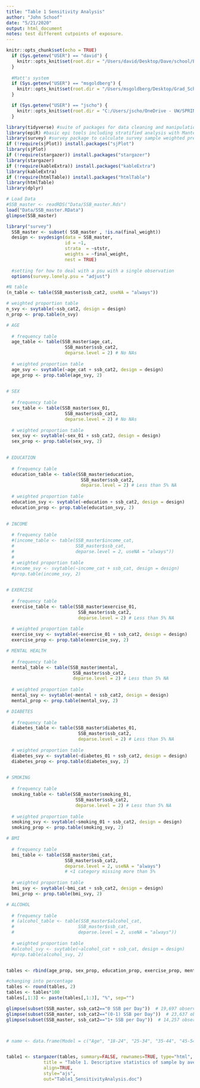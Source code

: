 ```yaml
---
title: "Table 1 Sensitivity Analysis"
author: "John Schoof"
date: "5/21/2020"
output: html_document
notes: test different cutpoints of exposure.
---
```


```r
knitr::opts_chunk$set(echo = TRUE)
  if (Sys.getenv("USER") == "david") {
    knitr::opts_knit$set(root.dir = "/Users/david/Desktop/Dave/school/Epi 514/Final Project/Analysis/")
  }
  
  #Matt's system
  if (Sys.getenv("USER") == "msgoldberg") {
    knitr::opts_knit$set(root.dir = "/Users/msgoldberg/Desktop/Grad_School/Year_1/Q3/EPI514/SSB_Paper/")
  }

  if (Sys.getenv("USER") == "jscho") {
    knitr::opts_knit$set(root.dir = "C:/Users/jscho/OneDrive - UW/SPRING 2020-LAPTOP-7K6NFTGB/EPI 514/")
  }


```




```r

library(tidyverse) #suite of packages for data cleaning and manipulation
library(epiR) #basic epi tools including stratified analysis with Mantel Haenszel
library(survey) #survey package to calculate survey sample weighted prevalence
if (!require(sjPlot)) install.packages("sjPlot")
library(sjPlot)
if (!require(stargazer)) install.packages("stargazer")
library(stargazer)
if (!require(kableExtra)) install.packages("kableExtra")
library(kableExtra)
if (!require(htmlTable)) install.packages("htmlTable")
library(htmlTable)
library(dplyr)

```




```r

# Load Data
#SSB_master <- readRDS("Data/SSB_master.Rds")
load("Data/SSB_master.RData")
glimpse(SSB_master)

```




```r

library("survey")
  SSB_master <- subset( SSB_master , !is.na(final_weight))
  design <- svydesign(data = SSB_master, 
                      id = ~1, 
                      strata  = ~ststr, 
                      weights = ~final_weight, 
                      nest = TRUE)
  
  #setting for how to deal with a psu with a single observation
  options(survey.lonely.psu = "adjust") 

```



```r

#N table
(n_table <- table(SSB_master$ssb_cat2, useNA = "always"))

# weighted proportion table
n_svy <- svytable(~ssb_cat2, design = design)
n_prop <- prop.table(n_svy)

```




```r

# AGE
  
  # frequency table
  age_table <- table(SSB_master$age_cat, 
                      SSB_master$ssb_cat2, 
                      deparse.level = 2) # No NAs
  
  # weighted proportion table
  age_svy <- svytable(~age_cat + ssb_cat2, design = design)
  age_prop <- prop.table(age_svy, 2)
  

# SEX
  
  # frequency table
  sex_table <- table(SSB_master$sex_01, 
                      SSB_master$ssb_cat2, 
                      deparse.level = 2) # No NAs
  
  # weighted proportion table
  sex_svy <- svytable(~sex_01 + ssb_cat2, design = design)
  sex_prop <- prop.table(sex_svy, 2)
  

# EDUCATION
  
  # frequency table
  education_table <- table(SSB_master$education, 
                            SSB_master$ssb_cat2, 
                            deparse.level = 2) # Less than 5% NA
  
  # weighted proportion table
  education_svy <- svytable(~education + ssb_cat2, design = design)
  education_prop <- prop.table(education_svy, 2)

  
# INCOME
  
  # frequency table
  #(income_table <- table(SSB_master$income_cat, 
  #                       SSB_master$ssb_cat, 
  #                       deparse.level = 2, useNA = "always"))
  #
  # weighted proportion table
  #income_svy <- svytable(~income_cat + ssb_cat, design = design)
  #prop.table(income_svy, 2)
  

# EXERCISE
  
  # frequency table
  exercise_table <- table(SSB_master$exercise_01, 
                           SSB_master$ssb_cat2, 
                           deparse.level = 2) # Less than 5% NA
  
  # weighted proportion table
  exercise_svy <- svytable(~exercise_01 + ssb_cat2, design = design)
  exercise_prop <- prop.table(exercise_svy, 2)

# MENTAL HEALTH
  
  # frequency table
  mental_table <- table(SSB_master$mental, 
                         SSB_master$ssb_cat2, 
                         deparse.level = 2) # Less than 5% NA
  
  # weighted proportion table
  mental_svy <- svytable(~mental + ssb_cat2, design = design)
  mental_prop <- prop.table(mental_svy, 2)

# DIABETES
  
  # frequency table
  diabetes_table <- table(SSB_master$diabetes_01, 
                           SSB_master$ssb_cat2, 
                           deparse.level = 2) # Less than 5% NA
  
  # weighted proportion table
  diabetes_svy <- svytable(~diabetes_01 + ssb_cat2, design = design)
  diabetes_prop <- prop.table(diabetes_svy, 2)
  

# SMOKING
  
  # frequency table
  smoking_table <- table(SSB_master$smoking_01, 
                          SSB_master$ssb_cat2, 
                          deparse.level = 2) # Less than 5% NA
  
  # weighted proportion table
  smoking_svy <- svytable(~smoking_01 + ssb_cat2, design = design)
  smoking_prop <- prop.table(smoking_svy, 2)

# BMI
  
  # frequency table
  bmi_table <- table(SSB_master$bmi_cat, 
                      SSB_master$ssb_cat2, 
                      deparse.level = 2, useNA = "always") 
                      # <1 category missing more than 5%
  
  # weighted proportion table
  bmi_svy <- svytable(~bmi_cat + ssb_cat2, design = design)
  bmi_prop <- prop.table(bmi_svy, 2)

# ALCOHOL
  
  # frequency table
  # (alcohol_table <- table(SSB_master$alcohol_cat, 
  #                        SSB_master$ssb_cat, 
  #                        deparse.level = 2, useNA = "always"))
  
  # weighted proportion table
  #alcohol_svy <- svytable(~alcohol_cat + ssb_cat, design = design)
  #prop.table(alcohol_svy, 2)



```



```r

tables <- rbind(age_prop, sex_prop, education_prop, exercise_prop, mental_prop, diabetes_prop, smoking_prop, bmi_prop)

#changing into percentage
tables <- round(tables, 2)
tables <- tables*100
tables[,1:3] <- paste(tables[,1:3], "%", sep="") 

glimpse(subset(SSB_master, ssb_cat2=="0 SSB per Day"))  # 19,697 observations
glimpse(subset(SSB_master, ssb_cat2=="(0-1) SSB per Day"))  # 23,637 observations
glimpse(subset(SSB_master, ssb_cat2=="1+ SSB per Day"))  # 14,257 observations



# name <- data.frame(Model = c("Age", "18-24", "25-34", "35-44", "45-54", "55-64", "65+", "Sex", "Male", "Female", "Education", "Did not graduate HS", "HS graduate", "Some college", "College graduate", "Exercise", "Exercised in the past 30 days", "No exercise in the past 30 days", "Poor Mental Health Days", "Less than 14", "14 or more", "Diabetes", "No", "Yes", "Current Smoking Status", "Non-smoker", "Smoker", "BMI", "Less than 25", "25-29.9", "30 or higher"))


table1 <- stargazer(tables, summary=FALSE, rownames=TRUE, type="html", 
              title = "Table 1. Descriptive statistics of sample by average daily SSB consumption.(n = 85,760)",
              align=TRUE,
              style="ajs",
              out="Table1_SensitivityAnalysis.doc")


```






